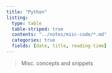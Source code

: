 ```yaml
---
title: "Python"
listing:
  type: table
  table-striped: true
  contents: "../notes/misc-code/*.md"
  categories: true
  fields: [date, title, reading-time]
---
```



> Misc. concepts and snippets 
